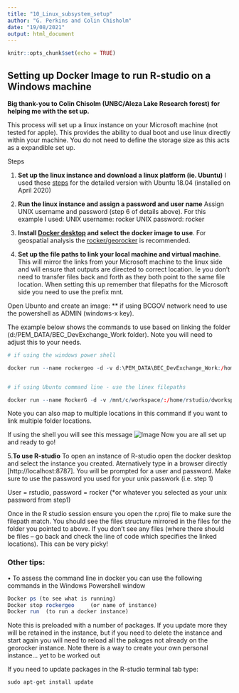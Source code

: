 ```yaml
---
title: "10_Linux_subsystem_setup"
author: "G. Perkins and Colin Chisholm"
date: "19/08/2021"
output: html_document
---
```


```r
knitr::opts_chunk$set(echo = TRUE)
```

## Setting up Docker Image to run R-studio on a Windows machine

**Big thank-you to Colin Chisolm (UNBC/Aleza Lake Research forest) for helping me with the set up.** 

This process will set up a linux instance on your Microsoft machine (not tested for apple). This provides the ability to dual boot and use linux directly within your machine. You do not need to define the storage size as this acts as a expandible set up. 

Steps 

1.	**Set up the linux instance and download a linux platform (ie. Ubuntu)**
I used these [steps](https://docs.microsoft.com/en-us/windows/wsl/install-win10) for the detailed version with Ubuntu 18.04 (installed on April 2020) 


2. **Run the linux instance and assign a password and user name**
Assign UNIX username and password (step 6 of details above). For this example I used:
UNIX username: rocker
UNIX password: rocker


3.	**Install [Docker desktop](https://www.docker.com/products/docker-desktop) and select the docker image to use**. For geospatial analysis the [rocker/georocker](http://chisholm.forestecosystems.ca/notes/first-use-of-docker/) is recommended. 


4.	**Set up the file paths to link your local machine and virtual machine**. 
This will mirror the links from your Microsoft machine to the linux side and will ensure that outputs are directed to correct location. Ie you don’t need to transfer files back and forth as they both point to the same file location. When setting this up remember that filepaths for the Microsoft side you need to use the prefix mnt. 

Open Ubunto and create an image: ** if using BCGOV network need to use the powershell as ADMIN (windows-x key).
 
 
The example below shows the commands to use based on linking the folder  (d:/PEM_DATA/BEC_DevExchange_Work folder). Note you will need to adjust this to your needs.

```r
# if using the windows power shell 

docker run --name rockergeo -d -v d:\PEM_DATA\BEC_DevExchange_Work:/home/rstudio/BEC_DevExchange_Work -e ROOT=TRUE -e PASSWORD=rocker -p 8787:8787 rocker/geospatial


# if using Ubuntu command line - use the linex filepaths 

docker run --name RockerG -d -v /mnt/c/workspace/:/home/rstudio/dworkspace/ -v /mnt/d/PEM_DATA/BEC_DevExchange_Work:/home/rstudio/BEC_DevExchange_Work/ -e ROOT=TRUE -e PASSWORD=rocker -p 8787:8787 rocker/geospatial

```

Note you can also map to multiple locations in this command if you want to link multiple folder locations.

If using the shell you will see this message 
![Image](./_images/docker_example_image.png)
Now you are all set up and ready to go! 



5.**To use R-studio** 
To open an instance of R-studio open the docker desktop and select the instance you created. Aternatively type in a browser directly [http://localhost:8787].
You will be prompted for a user and password. Make sure to use the password you used for your unix passwork (i.e. step 1)

User =  rstudio, 
password = rocker (*or whatever you selected as your unix password from step1)


Once in the R studio session ensure you open the r.proj file to make sure the filepath match. You should see the files structure mirrored in the files for the folder you pointed to above. If you don’t see any files (where there should be files – go back and check the line of code which specifies the linked locations). This can be very picky!  


 
### **Other tips**: 
•	To assess the command line in docker you can use the following commands in the Windows Powershell window

```r

Docker ps (to see what is running)
Docker stop rockergeo     (or name of instance)
Docker run  (to run a docker instance)
```


Note this is preloaded with a number of packages. If you update more they will be retained in the instance, but if you need to delete the instance and start again you will need to reload all the pakages not already on the georocker instance. Note there is a way to create your own personal instance… yet to be worked out 

If you need to update packages in the R-studio terminal tab type: 

```r

sudo apt-get install update

```


